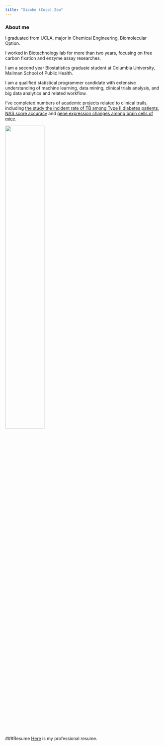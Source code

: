 ```yaml
---
title: "Xiaoke (Coco) Zou"
---
```


### About me
I graduated from UCLA, major in Chemical Engineering, Biomolecular Option. 

I worked in Biotechnology lab for more than two years, focusing on free carbon fixation and enzyme assay researches.

I am a second year Biostatistics graduate student at Columbia University, Mailman School of Public Health. 

I am a qualified statistical programmer candidate with extensive understanding of machine learning, data mining, clinical trials analysis, and big data analytics and related workflow.

I've completed numbers of academic projects related to clinical trails, including [the study the incident rate of TB among Type II diabetes patients](Resume.html), [NAS score accuracy](Resume.html) and [gene expression changes among brain cells of mice](Resume.html). 


<img src="./images/me.png" style="width:50%">



###Resume
[Here](Resume.html) is my professional resume. 


